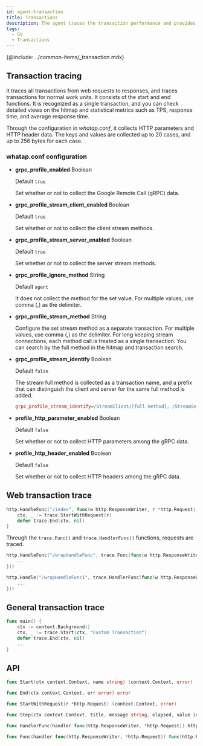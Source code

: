 ```yaml
---
id: agent-transaction
title: Transactions
description: The agent traces the transaction performance and provides the following configurable options.
tags:
  - Go
  - Transactions
---
```


{@include: ../common-items/_transaction.mdx}

## Transaction tracing

It traces all transactions from web requests to responses, and traces transactions for normal work units. It consists of the start and end functions. It is recognized as a single transaction, and you can check detailed views on the hitmap and statistical metrics such as TPS, response time, and average response time. 

Through the configuration in _whatap.conf_, it collects HTTP parameters and HTTP header data. The keys and values are collected up to 20 cases, and up to 256 bytes for each case.

### whatap.conf configuration

-   **grpc_profile_enabled** <span class='type'>Boolean</span>

    Default `true`

    Set whether or not to collect the Google Remote Call (gRPC) data.

-   **grpc_profile_stream_client_enabled** <span class='type'>Boolean</span>

    Default `true`

    Set whether or not to collect the client stream methods.

-   **grpc_profile_stream_server_enabled** <span class='type'>Boolean</span>

    Default `true`

    Set whether or not to collect the server stream methods.

-   **grpc_profile_ignore_method** <span class='type'>String</span>

    Default `agent`

    It does not collect the method for the set value. For multiple values, use comma (,) as the delimiter.

-   **grpc_profile_stream_method** <span class='type'>String</span>

    Configure the set stream method as a separate transaction. For multiple values, use comma (,) as the delimiter. For long keeping stream connections, each method call is treated as a single transaction. You can search by the full method in the hitmap and transaction search.

-   **grpc_profile_stream_identify** <span class='type'>Boolean</span>

    Default `false`

    The stream full method is collected as a transaction name, and a prefix that can distinguish the client and server for the same full method is added.

    ```ini title='whatap.conf'
    grpc_profile_stream_identify=/StreamClient/[full method], /StreamServer/[full method]
    ```

-   **profile_http_parameter_enabled** <span class='type'>Boolean</span>

    Default `false`

    Set whether or not to collect HTTP parameters among the gRPC data.

-   **profile_http_header_enabled** <span class='type'>Boolean</span>

    Default `false`

    Set whether or not to collect HTTP headers among the gRPC data.

## Web transaction trace

```go title='GO'
http.HandleFunc("/index", func(w http.ResponseWriter, r *http.Request) {
    ctx, _ := trace.StartWithRequest(r)
    defer trace.End(ctx, nil)
}
```

Through the `trace.Func()` and `trace.HandlerFunc()` functions, requests are traced.

```go title='GO : trace.Func()'
http.HandleFunc("/wrapHandleFunc", trace.Func(func(w http.ResponseWriter, r *http.Request) {
    ...
}))
```

```go title='GO : trace.HandlerFunc()'
http.Handle("/wrapHandleFunc1", trace.HandlerFunc(func(w http.ResponseWriter, r *http.Request) {
    ...
}))
```

## General transaction trace

```go title='GO'
func main() {
    ctx := context.Background()
    ctx, _ := trace.Start(ctx, "Custom Transaction")
    defer trace.End(ctx, nil)
    ...
}
```

## API

```go title='GO'
func Start(ctx context.Context, name string) (context.Context, error)

func End(ctx context.Context, err error) error

func StartWithRequest(r *http.Request) (context.Context, error)

func Step(ctx context.Context, title, message string, elapsed, value int) error

func HandlerFunc(handler func(http.ResponseWriter, *http.Request)) http.HandlerFunc

func Func(handler func(http.ResponseWriter, *http.Request)) func(http.ResponseWriter, *http.Request)
```
